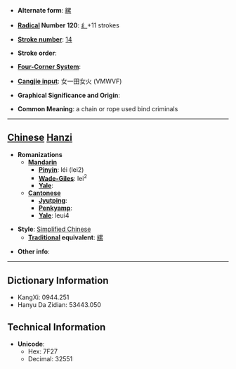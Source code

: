 * '''Alternate form''': [[縲]]

* '''[[Wiktionary:Chinese radical index| Radical]] Number 120''': [[Wiktionary:Chinese radical index 纟|纟]]+11 strokes

* '''[[Wiktionary:Chinese total strokes index|Stroke number]]''': [[Wiktionary:Chinese total strokes index 14|14]]

* '''Stroke order''': 

* '''[[Wiktionary:Chinese four corner index|Four-Corner System]]''': 

* '''[[Wiktionary:Chinese Cangjie index|Cangjie input]]''': 女一田女火 (VMWVF)

* '''Graphical Significance and Origin''': 

* '''Common Meaning''': a chain or rope used bind criminals

----

== [[Chinese]] [[Hanzi]] ==

* '''Romanizations'''
** '''[[Mandarin]]'''
*** '''[[Pinyin]]''': léi (lei2)
*** '''[[Wade-Giles]]''': lei<sup>2</sup>
*** '''[[Yale]]''': 
** '''[[Cantonese]]'''
*** '''[[Jyutping]]''':
*** '''[[Penkyamp]]''': 
*** '''[[Yale]]''': leui4

* '''Style''': [[Simplified Chinese]] 
** '''[[Traditional Chinese|Traditional]] equivalent''': [[縲]]

* '''Other info''': 

----

== Dictionary Information ==

* KangXi: 0944.251
* Hanyu Da Zidian: 53443.050

== Technical Information ==

* '''Unicode''':
** Hex: 7F27
** Decimal: 32551